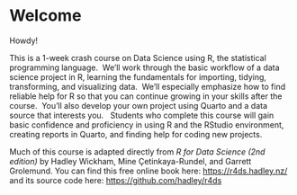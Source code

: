 # Welcome {.unnumbered}

Howdy!

This is a 1-week crash course on Data Science using R, the statistical programming language.  We’ll work through the basic workflow of a data science project in R, learning the fundamentals for importing, tidying, transforming, and visualizing data.  We’ll especially emphasize how to find reliable help for R so that you can continue growing in your skills after the course.  You’ll also develop your own project using Quarto and a data source that interests you.   Students who complete this course will gain basic confidence and proficiency in using R and the RStudio environment, creating reports in Quarto, and finding help for coding new projects. 

Much of this course is adapted directly from *R for Data Science (2nd edition)* by Hadley Wickham, Mine Çetinkaya-Rundel, and Garrett Grolemund. You can find this free online book here: <https://r4ds.hadley.nz/> and its source code here: <https://github.com/hadley/r4ds>

